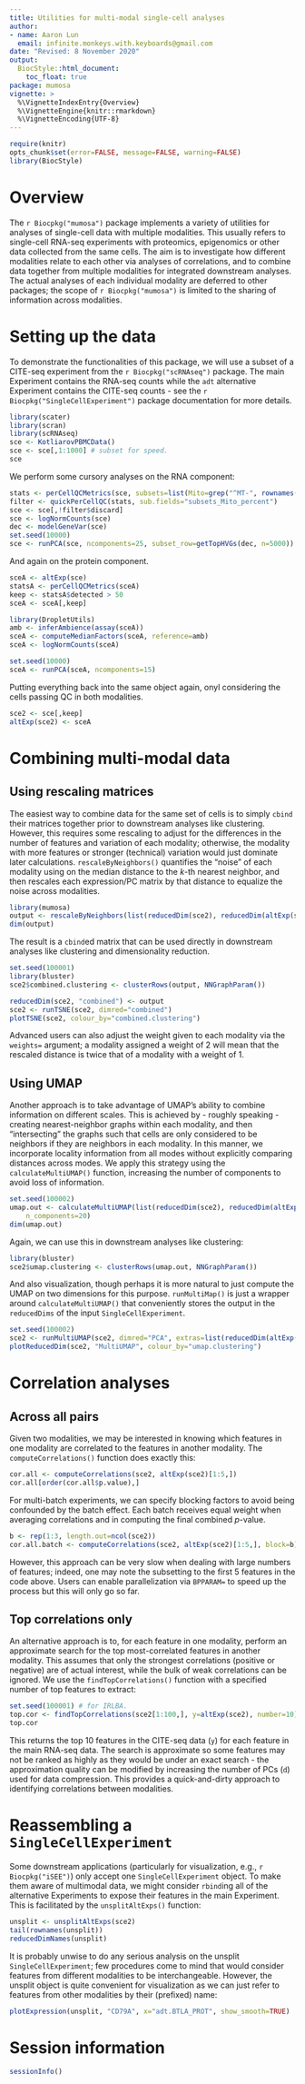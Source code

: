 ```yaml
---
title: Utilities for multi-modal single-cell analyses 
author: 
- name: Aaron Lun
  email: infinite.monkeys.with.keyboards@gmail.com
date: "Revised: 8 November 2020"
output:
  BiocStyle::html_document:
    toc_float: true
package: mumosa 
vignette: >
  %\VignetteIndexEntry{Overview}
  %\VignetteEngine{knitr::rmarkdown}
  %\VignetteEncoding{UTF-8}    
---
```


```r
require(knitr)
opts_chunk$set(error=FALSE, message=FALSE, warning=FALSE)
library(BiocStyle)
```

# Overview

The `r Biocpkg("mumosa")` package implements a variety of utilities for analyses of single-cell data with multiple modalities.
This usually refers to single-cell RNA-seq experiments with proteomics, epigenomics or other data collected from the same cells.
The aim is to investigate how different modalities relate to each other via analyses of correlations,
and to combine data together from multiple modalities for integrated downstream analyses.
The actual analyses of each individual modality are deferred to other packages;
the scope of `r Biocpkg("mumosa")` is limited to the sharing of information across modalities.

# Setting up the data

To demonstrate the functionalities of this package, we will use a subset of a CITE-seq experiment from the `r Biocpkg("scRNAseq")` package.
The main Experiment contains the RNA-seq counts while the `adt` alternative Experiment contains the CITE-seq counts -
see the `r Biocpkg("SingleCellExperiment")` package documentation for more details.

```r
library(scater)
library(scran)
library(scRNAseq)
sce <- KotliarovPBMCData()
sce <- sce[,1:1000] # subset for speed.
sce
```

We perform some cursory analyses on the RNA component:

```r
stats <- perCellQCMetrics(sce, subsets=list(Mito=grep("^MT-", rownames(sce))))
filter <- quickPerCellQC(stats, sub.fields="subsets_Mito_percent")
sce <- sce[,!filter$discard]
sce <- logNormCounts(sce)
dec <- modelGeneVar(sce)
set.seed(10000)
sce <- runPCA(sce, ncomponents=25, subset_row=getTopHVGs(dec, n=5000))
```

And again on the protein component.

```r
sceA <- altExp(sce)
statsA <- perCellQCMetrics(sceA)
keep <- statsA$detected > 50 
sceA <- sceA[,keep]

library(DropletUtils)
amb <- inferAmbience(assay(sceA))
sceA <- computeMedianFactors(sceA, reference=amb)
sceA <- logNormCounts(sceA)

set.seed(10000)
sceA <- runPCA(sceA, ncomponents=15)
```

Putting everything back into the same object again, onyl considering the cells passing QC in both modalities.

```r
sce2 <- sce[,keep]
altExp(sce2) <- sceA
```

# Combining multi-modal data

## Using rescaling matrices

The easiest way to combine data for the same set of cells is to simply `cbind` their matrices together prior to downstream analyses like clustering.
However, this requires some rescaling to adjust for the differences in the number of features and variation of each modality;
otherwise, the modality with more features or stronger (technical) variation would just dominate later calculations.
`rescaleByNeighbors()` quantifies the "noise" of each modality using on the median distance to the $k$-th nearest neighbor,
and then rescales each expression/PC matrix by that distance to equalize the noise across modalities.

```r
library(mumosa)
output <- rescaleByNeighbors(list(reducedDim(sce2), reducedDim(altExp(sce2))))
dim(output)
```

The result is a `cbind`ed matrix that can be used directly in downstream analyses like clustering and dimensionality reduction.

```r
set.seed(100001)
library(bluster)
sce2$combined.clustering <- clusterRows(output, NNGraphParam())

reducedDim(sce2, "combined") <- output
sce2 <- runTSNE(sce2, dimred="combined")
plotTSNE(sce2, colour_by="combined.clustering")
```

Advanced users can also adjust the weight given to each modality via the `weights=` argument;
a modality assigned a weight of 2 will mean that the rescaled distance is twice that of a modality with a weight of 1.

## Using UMAP

Another approach is to take advantage of UMAP's ability to combine information on different scales.
This is achieved by - roughly speaking - creating nearest-neighbor graphs within each modality,
and then "intersecting" the graphs such that cells are only considered to be neighbors if they are neighbors in each modality.
In this manner, we incorporate locality information from all modes without explicitly comparing distances across modes.
We apply this strategy using the `calculateMultiUMAP()` function,
increasing the number of components to avoid loss of information.

```r
set.seed(100002)
umap.out <- calculateMultiUMAP(list(reducedDim(sce2), reducedDim(altExp(sce2))), 
    n_components=20)
dim(umap.out)
```

Again, we can use this in downstream analyses like clustering:

```r
library(bluster)
sce2$umap.clustering <- clusterRows(umap.out, NNGraphParam())
```

And also visualization, though perhaps it is more natural to just compute the UMAP on two dimensions for this purpose.
`runMultiMap()` is just a wrapper around `calculateMultiUMAP()` that conveniently stores the output in the `reducedDims` of the input `SingleCellExperiment`.

```r
set.seed(100002)
sce2 <- runMultiUMAP(sce2, dimred="PCA", extras=list(reducedDim(altExp(sce2))))
plotReducedDim(sce2, "MultiUMAP", colour_by="umap.clustering")
```

# Correlation analyses

## Across all pairs

Given two modalities, we may be interested in knowing which features in one modality are correlated to the features in another modality.
The `computeCorrelations()` function does exactly this:

```r
cor.all <- computeCorrelations(sce2, altExp(sce2)[1:5,])
cor.all[order(cor.all$p.value),]
```

For multi-batch experiments, we can specify blocking factors to avoid being confounded by the batch effect.
Each batch receives equal weight when averaging correlations and in computing the final combined $p$-value.

```r
b <- rep(1:3, length.out=ncol(sce2))
cor.all.batch <- computeCorrelations(sce2, altExp(sce2)[1:5,], block=b)
```

However, this approach can be very slow when dealing with large numbers of features;
indeed, one may note the subsetting to the first 5 features in the code above.
Users can enable parallelization via `BPPARAM=` to speed up the process but this will only go so far.

## Top correlations only

An alternative approach is to, for each feature in one modality, perform an approximate search for the top most-correlated features in another modality.
This assumes that only the strongest correlations (positive or negative) are of actual interest, while the bulk of weak correlations can be ignored.
We use the `findTopCorrelations()` function with a specified number of top features to extract: 

```r
set.seed(100001) # for IRLBA.
top.cor <- findTopCorrelations(sce2[1:100,], y=altExp(sce2), number=10)
top.cor
```

This returns the top 10 features in the CITE-seq data (`y`) for each feature in the main RNA-seq data.
The search is approximate so some features may not be ranked as highly as they would be under an exact search -
the approximation quality can be modified by increasing the number of PCs (`d`) used for data compression.
This provides a quick-and-dirty approach to identifying correlations between modalities.

# Reassembling a `SingleCellExperiment`

Some downstream applications (particularly for visualization, e.g., `r Biocpkg("iSEE")`) only accept one `SingleCellExperiment` object.
To make them aware of multimodal data, we might consider `rbind`ing all of the alternative Experiments to expose their features in the main Experiment.
This is facilitated by the `unsplitAltExps()` function:

```r
unsplit <- unsplitAltExps(sce2)
tail(rownames(unsplit))
reducedDimNames(unsplit)
```

It is probably unwise to do any serious analysis on the unsplit `SingleCellExperiment`;
few procedures come to mind that would consider features from different modalities to be interchangeable.
However, the unsplit object is quite convenient for visualization as we can just refer to features from other modalities by their (prefixed) name:

```r
plotExpression(unsplit, "CD79A", x="adt.BTLA_PROT", show_smooth=TRUE)
```

# Session information {-}

```r
sessionInfo()
```
